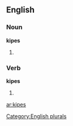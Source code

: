 ==English==

===Noun===
'''kipes'''

# {{plural of |[[kipe]]}}

===Verb===
'''kipes'''

# {{third-person singular of|[[kipe]]}}

[[Category:English plurals]]

[[ar:kipes]]